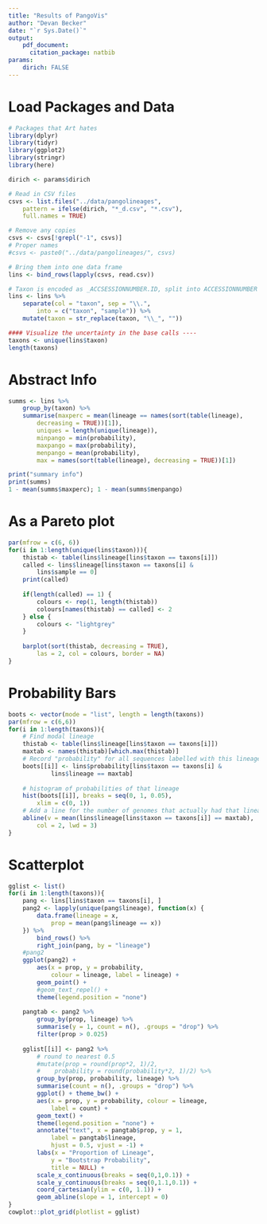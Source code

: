 ```yaml
---
title: "Results of PangoVis"
author: "Devan Becker"
date: "`r Sys.Date()`"
output:
    pdf_document:
      citation_package: natbib
params:
    dirich: FALSE
---
```



# Load Packages and Data

```r
# Packages that Art hates
library(dplyr)
library(tidyr)
library(ggplot2)
library(stringr)
library(here)

dirich <- params$dirich

# Read in CSV files
csvs <- list.files("../data/pangolineages", 
    pattern = ifelse(dirich, "*_d.csv", "*.csv"), 
    full.names = TRUE)

# Remove any copies
csvs <- csvs[!grepl("-1", csvs)]
# Proper names
#csvs <- paste0("../data/pangolineages/", csvs)

# Bring them into one data frame
lins <- bind_rows(lapply(csvs, read.csv))

# Taxon is encoded as _ACCSESSIONNUMBER.ID, split into ACCESSIONNUMBER and ID
lins <- lins %>% 
    separate(col = "taxon", sep = "\\.", 
        into = c("taxon", "sample")) %>% 
    mutate(taxon = str_replace(taxon, "\\_", ""))

#### Visualize the uncertainty in the base calls ----
taxons <- unique(lins$taxon)
length(taxons)

```

# Abstract Info

```r
summs <- lins %>% 
    group_by(taxon) %>%
    summarise(maxperc = mean(lineage == names(sort(table(lineage), 
        decreasing = TRUE))[1]),
        uniques = length(unique(lineage)),
        minpango = min(probability),
        maxpango = max(probability),
        menpango = mean(probability),
        max = names(sort(table(lineage), decreasing = TRUE))[1])

print("summary info")
print(summs)
1 - mean(summs$maxperc); 1 - mean(summs$menpango)
```

# As a Pareto plot

```r
par(mfrow = c(6, 6))
for(i in 1:length(unique(lins$taxon))){
    thistab <- table(lins$lineage[lins$taxon == taxons[i]])
    called <- lins$lineage[lins$taxon == taxons[i] & 
        lins$sample == 0]
    print(called)
    
    if(length(called) == 1) {
        colours <- rep(1, length(thistab))
        colours[names(thistab) == called] <- 2
    } else {
        colours <- "lightgrey"
    }
    
    barplot(sort(thistab, decreasing = TRUE), 
        las = 2, col = colours, border = NA)
}
```

# Probability Bars

```r
boots <- vector(mode = "list", length = length(taxons))
par(mfrow = c(6,6))
for(i in 1:length(taxons)){
    # Find modal lineage
    thistab <- table(lins$lineage[lins$taxon == taxons[i]])
    maxtab <- names(thistab)[which.max(thistab)]
    # Record "probability" for all sequences labelled with this lineage
    boots[[i]] <- lins$probability[lins$taxon == taxons[i] & 
            lins$lineage == maxtab]
    
    # histogram of probabilities of that lineage
    hist(boots[[i]], breaks = seq(0, 1, 0.05), 
        xlim = c(0, 1))
    # Add a line for the number of genomes that actually had that lineage
    abline(v = mean(lins$lineage[lins$taxon == taxons[i]] == maxtab),
        col = 2, lwd = 3)
}
```

# Scatterplot

```r

gglist <- list()
for(i in 1:length(taxons)){
    pang <- lins[lins$taxon == taxons[i], ]
    pang2 <- lapply(unique(pang$lineage), function(x) {
        data.frame(lineage = x, 
            prop = mean(pang$lineage == x))
    }) %>% 
        bind_rows() %>% 
        right_join(pang, by = "lineage")
    #pang2
    ggplot(pang2) + 
        aes(x = prop, y = probability,
            colour = lineage, label = lineage) + 
        geom_point() +
        #geom_text_repel() + 
        theme(legend.position = "none")
    
    pangtab <- pang2 %>% 
        group_by(prop, lineage) %>% 
        summarise(y = 1, count = n(), .groups = "drop") %>% 
        filter(prop > 0.025)
    
    gglist[[i]] <- pang2 %>% 
        # round to nearest 0.5
        #mutate(prop = round(prop*2, 1)/2,
        #    probability = round(probability*2, 1)/2) %>% 
        group_by(prop, probability, lineage) %>% 
        summarise(count = n(), .groups = "drop") %>% 
        ggplot() + theme_bw() + 
        aes(x = prop, y = probability, colour = lineage, 
            label = count) + 
        geom_text() + 
        theme(legend.position = "none") +
        annotate("text", x = pangtab$prop, y = 1, 
            label = pangtab$lineage,
            hjust = 0.5, vjust = -1) +
        labs(x = "Proportion of Lineage",
            y = "Bootstrap Probability",
            title = NULL) +
        scale_x_continuous(breaks = seq(0,1,0.1)) +
        scale_y_continuous(breaks = seq(0,1.1,0.1)) +
        coord_cartesian(ylim = c(0, 1.1)) + 
        geom_abline(slope = 1, intercept = 0)
}
cowplot::plot_grid(plotlist = gglist)
```
